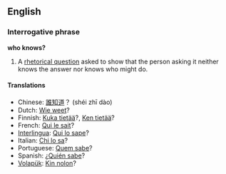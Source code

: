 ==English==
===Interrogative phrase===
'''who knows?'''

#A [[rhetorical question]] asked to show that the person asking it neither knows the answer nor knows who might do.

====Translations====
*Chinese: [[誰知道]]？ (shéi zhī dào)
*Dutch: [[Wie weet]]?
*Finnish: [[Kuka tietää]]?, [[Ken tietää]]?
*French: [[Qui le sait]]?
*[[Interlingua]]: [[Qui lo sape]]?
*Italian: [[Chi lo sa]]?
*Portuguese: [[Quem sabe]]?
*Spanish: ¿[[Quién sabe]]?
*[[Volapük]]: [[Kin nolon]]?